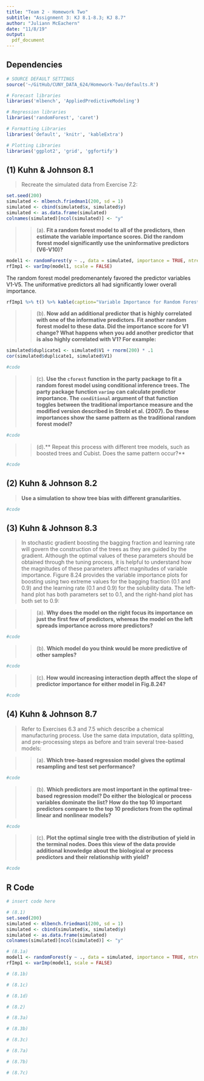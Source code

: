 ```yaml
---
title: "Team 2 - Homework Two"
subtitle: "Assignment 3: KJ 8.1-8.3; KJ 8.7"
author: "Juliann McEachern"
date: "11/8/19"
output: 
  pdf_document
---
```


## Dependencies 

```r
# SOURCE DEFAULT SETTINGS
source('~/GitHub/CUNY_DATA_624/Homework-Two/defaults.R')
```

```r
# Forecast libraries
libraries('mlbench', 'AppliedPredictiveModeling')

# Regression libraries
libraries('randomForest', 'caret')

# Formatting Libraries
libraries('default', 'knitr', 'kableExtra')

# Plotting Libraries
libraries('ggplot2', 'grid', 'ggfortify')
```


## (1) Kuhn & Johnson 8.1

> Recreate the simulated data from Exercise 7.2:

```r
set.seed(200)
simulated <- mlbench.friedman1(200, sd = 1) 
simulated <- cbind(simulated$x, simulated$y)
simulated <- as.data.frame(simulated) 
colnames(simulated)[ncol(simulated)] <- "y"
```

>> (a). **Fit a random forest model to all of the predictors, then estimate the variable importance scores. Did the random forest model significantly use the uninformative predictors (V6-V10)?**

```r
model1 <- randomForest(y ~ ., data = simulated, importance = TRUE, ntree = 1000)
rfImp1 <- varImp(model1, scale = FALSE)
```

The random forest model predomenantely favored the predictor variables V1-V5. The uniformative predictors all had significantly lower overall importance. 

```r
rfImp1 %>% t() %>% kable(caption="Variable Importance for Random Forest Model", digits=2) %>% kable_styling() %>% column_spec(1, bold = T)
```


>> (b). **Now add an additional predictor that is highly correlated with one of the informative predictors. Fit another random forest model to these data. Did the importance score for V1 change? What happens when you add another predictor that is also highly correlated with V1? For example:**

```r
simulated$duplicate1 <- simulated$V1 + rnorm(200) * .1 
cor(simulated$duplicate1, simulated$V1)
```

```r
#code
```

>> (c). **Use the `cforest` function in the party package to fit a random forest model using conditional inference trees. The party package function `varimp` can calculate predictor importance. The `conditional` argument of that function toggles between the traditional importance measure and the modified version described in Strobl et al. (2007). Do these importances show the same pattern as the traditional random forest model?**

```r
#code
```

>> (d).** Repeat this process with different tree models, such as boosted trees and Cubist. Does the same pattern occur?**

```r
#code
```

## (2) Kuhn & Johnson 8.2 
> **Use a simulation to show tree bias with different granularities.**

```r
#code
```

## (3) Kuhn & Johnson 8.3
> In stochastic gradient boosting the bagging fraction and learning rate will govern the construction of the trees as they are guided by the gradient. Although the optimal values of these parameters should be obtained through the tuning process, it is helpful to understand how the magnitudes of these parameters affect magnitudes of variable importance. Figure 8.24 provides the variable importance plots for boosting using two extreme values for the bagging fraction (0.1 and 0.9) and the learning rate (0.1 and 0.9) for the solubility data. The left-hand plot has both parameters set to 0.1, and the right-hand plot has both set to 0.9:
 
>> (a). **Why does the model on the right focus its importance on just the first few of predictors, whereas the model on the left spreads importance across more predictors?**

```r
#code
```

>> (b). **Which model do you think would be more predictive of other samples? **

```r
#code
```

>> (c). **How would increasing interaction depth affect the slope of predictor importance for either model in Fig.8.24?**

```r
#code
```

## (4) Kuhn & Johnson 8.7

>Refer to Exercises 6.3 and 7.5 which describe a chemical manufacturing process. Use the same data imputation, data splitting, and pre-processing steps as before and train several tree-based models:

>> (a). **Which tree-based regression model gives the optimal resampling and test set performance?** 

```r
#code
```

>> (b). **Which predictors are most important in the optimal tree-based regression model? Do either the biological or process variables dominate the list? How do the top 10 important predictors compare to the top 10 predictors from the optimal linear and nonlinear models?**

```r
#code
```

>> (c). **Plot the optimal single tree with the distribution of yield in the terminal nodes. Does this view of the data provide additional knowledge about the biological or process predictors and their relationship with yield?**

```r
#code
```

## R Code

```r
# insert code here

# (8.1)
set.seed(200)
simulated <- mlbench.friedman1(200, sd = 1) 
simulated <- cbind(simulated$x, simulated$y)
simulated <- as.data.frame(simulated) 
colnames(simulated)[ncol(simulated)] <- "y"

# (8.1a)
model1 <- randomForest(y ~ ., data = simulated, importance = TRUE, ntree = 1000)
rfImp1 <- varImp(model1, scale = FALSE)

# (8.1b)

# (8.1c)

# (8.1d)

# (8.2)

# (8.3a)

# (8.3b)

# (8.3c)

# (8.7a)

# (8.7b)

# (8.7c)
```

